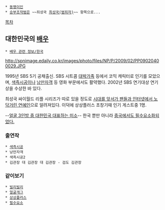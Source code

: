  * [[동명이인]]
 * [[승부조작]]범은 ~~죄성국 [[최성국(범죄자)]]~~ 항목으로...

[[목차]]
== 대한민국의 [[배우]] ==
 * [[배우 관련 정보/한국]]
http://spnimage.edaily.co.kr/images/photo/files/NP/P/2009/02/PP09020400029.JPG

1995년 SBS 5기 공채출신. SBS 시트콤 [[대박가족]] 등에서 코믹 캐릭터로 인기를 모았으며, [[색즉시공]]이나 [[낭만자객]] 등 영화 부문에서도 활약했다. 2002년 SBS 연기대상 연기상을 수상한 바 있다. 

최성국 싸이월드 리플 시리즈가 따로 있을 정도로 [http://cluster1.cafe.daum.net/_c21_/bbs_search_read?grpid=Rjio&fldid=HkjK&contentval=0003Nzzzzzzzzzzzzzzzzzzzzzzzzz&nenc=&fenc=&q=%B0%ED%C1%A4%B9%CE+%B9%CC%B4%CF%C8%A8%C7%C7&nil_profile=cafetop&nil_menu=sch_updw 시대를 앞서가 팬들과 인터넷에서 노닥거린 연예인]으로 알려져있다. 이덕에 상상플러스 초창기때 인기 게스트중 1명.

--[http://www.newspim.com/view.jsp?newsId=20130523000331 얼굴 3인방 중 대한민국 대표하는 미소]--
한국 뿐만 아니라 [[빌리빌리|중국에서도 필수요소화되었다.]]
=== 출연작 ===
 * [[색즉시공]]
 * 낭만자객
 * 색즉시공2
 * 김관장 대 김관장 대 김관장 - 검도 김관장
=== 같이보기 ===
 * [[빌리빌리]]
 * [[얼굴개그]]
 * [[상상플러스]]
 * [[필수요소]]
